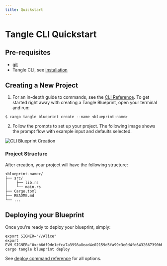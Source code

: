 ```yaml
---
title: Quickstart
---
```


# Tangle CLI Quickstart

## Pre-requisites

- [git](https://git-scm.org)
- Tangle CLI, see [installation](./installation.mdx)

## Creating a New Project

1. For an in-depth guide to commands, see the [CLI Reference](./reference.mdx). To get started
right away with creating a Tangle Blueprint, open your terminal and run:

```shell
$ cargo tangle blueprint create --name <blueprint-name>
```

2. Follow the prompts to set up your project. The following image shows the prompt flow with example input and defaults selected.

![CLI Blueprint Creation](/images/cli-blueprint-create.png)

### Project Structure

After creation, your project will have the following structure:

```
<blueprint-name>/
├── src/
│    ├── lib.rs
│    └── main.rs
├── Cargo.toml
├── README.md
└── ...
```

## Deploying your Blueprint

Once you're ready to deploy your blueprint, simply:

```shell
export SIGNER="//Alice"
export EVM_SIGNER="0xcb6df9de1efca7a3998a8ead4e02159d5fa99c3e0d4fd6432667390bb4726854"
cargo tangle blueprint deploy
```

See [deploy command reference](./reference.mdx#deploy) for all options.
